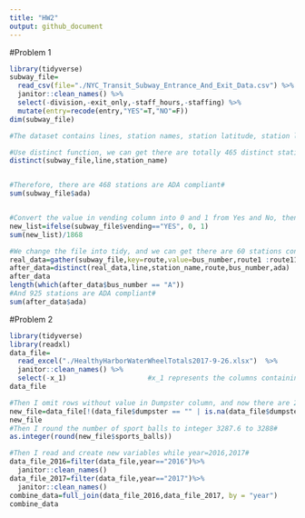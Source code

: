 ```yaml
---
title: "HW2"
output: github_document
---
```


#Problem 1
```r
library(tidyverse)
subway_file=
  read_csv(file="./NYC_Transit_Subway_Entrance_And_Exit_Data.csv") %>%
  janitor::clean_names() %>%
  select(-division,-exit_only,-staff_hours,-staffing) %>%
  mutate(entry=recode(entry,"YES"=T,"NO"=F))
dim(subway_file)  

#The dataset contains lines, station names, station latitude, station longitude, routes, entrance type, entry, vending, ADA, ADA notes, and the dimension is 1868x28 #

#Use distinct function, we can get there are totally 465 distinct stations#
distinct(subway_file,line,station_name) 


#Therefore, there are 468 stations are ADA compliant#
sum(subway_file$ada)     


#Convert the value in vending column into 0 and 1 from Yes and No, then we get 183 stations without vending. Using 183 diveded by total station number 1868, then we can get the proportion of station without vending#
new_list=ifelse(subway_file$vending=="YES", 0, 1)
sum(new_list)/1868

#We change the file into tidy, and we can get there are 60 stations containing A#
real_data=gather(subway_file,key=route,value=bus_number,route1 :route11)
after_data=distinct(real_data,line,station_name,route,bus_number,ada) 
after_data
length(which(after_data$bus_number == "A")) 
#And 925 stations are ADA compliant#
sum(after_data$ada)
```
#Problem 2
```r
library(tidyverse)
library(readxl)
data_file=
  read_excel("./HealthyHarborWaterWheelTotals2017-9-26.xlsx")  %>%
  janitor::clean_names() %>%
  select(-x_1)                    #x_1 represents the columns containing notes, and I remove this column#
data_file

#Then I omit rows without value in Dumpster column, and now there are 216 rows left# 
new_file=data_file[!(data_file$dumpster == "" | is.na(data_file$dumpster)), ]
new_file
#Then I round the number of sport balls to integer 3287.6 to 3288#
as.integer(round(new_file$sports_balls))

#Then I read and create new variables while year=2016,2017# 
data_file_2016=filter(data_file,year=="2016")%>%
  janitor::clean_names()
data_file_2017=filter(data_file,year=="2017")%>%
  janitor::clean_names()
combine_data=full_join(data_file_2016,data_file_2017, by = "year")
combine_data

```

